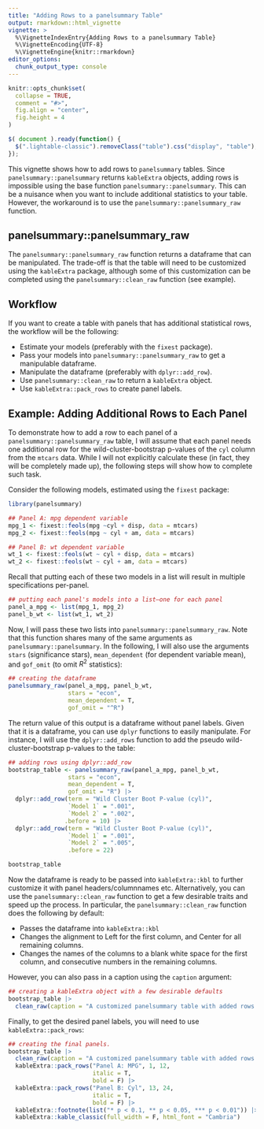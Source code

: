 ```yaml
---
title: "Adding Rows to a panelsummary Table"
output: rmarkdown::html_vignette
vignette: >
  %\VignetteIndexEntry{Adding Rows to a panelsummary Table}
  %\VignetteEncoding{UTF-8}
  %\VignetteEngine{knitr::rmarkdown}
editor_options: 
  chunk_output_type: console
---
```


```r
knitr::opts_chunk$set(
  collapse = TRUE,
  comment = "#>",
  fig.align = "center",
  fig.height = 4
)
```

```js
$( document ).ready(function() {
  $(".lightable-classic").removeClass("table").css("display", "table");
});
```

This vignette shows how to add rows to `panelsummary` tables. Since `panelsummary::panelsummary` returns `kableExtra` objects, adding rows is impossible using the base function `panelsummary::panelsummary`. This can be a nuisance when you want to include additional statistics to your table. However, the workaround is to use the `panelsummary::panelsummary_raw` function. 

## panelsummary::panelsummary_raw

The `panelsummary::panelsummary_raw` function returns a dataframe that can be  manipulated. The trade-off is that the table will need to be customized using the `kableExtra` package, although some of this customization can be completed using the `panelsummary::clean_raw` function (see example).

## Workflow

If you want to create a table with panels that has additional statistical rows, the workflow will be the following:

* Estimate your models (preferably with the `fixest` package).
* Pass your models into `panelsummary::panelsummary_raw` to get a manipulable dataframe.
* Manipulate the dataframe (preferably with `dplyr::add_row`).
* Use `panelsummary::clean_raw` to return a `kableExtra` object.
* Use `kableExtra::pack_rows` to create panel labels.


## Example: Adding Additional Rows to Each Panel 

To demonstrate how to add a row to each panel of a `panelsummary::panelsummary_raw` table, I will assume that each panel needs one additional row for the wild-cluster-bootstrap p-values of the `cyl` column from the `mtcars` data. While I will not explicitly calculate these (in fact, they will be completely made up), the following steps will show how to complete such task.  

Consider the following models, estimated using the `fixest` package:

```r
library(panelsummary)

## Panel A: mpg dependent variable
mpg_1 <- fixest::feols(mpg ~cyl + disp, data = mtcars)
mpg_2 <- fixest::feols(mpg ~ cyl + am, data = mtcars)

## Panel B: wt dependent variable
wt_1 <- fixest::feols(wt ~ cyl + disp, data = mtcars)
wt_2 <- fixest::feols(wt ~ cyl + am, data = mtcars)

```

Recall that putting each of these two models in a list will result in multiple specifications per-panel.

```r
## putting each panel's models into a list—one for each panel
panel_a_mpg <- list(mpg_1, mpg_2)
panel_b_wt <- list(wt_1, wt_2)
```

Now, I will pass these two lists into `panelsummary::panelsummary_raw`. Note that this function shares many of the same arguments as `panelsummary::panelsummary`. In the following, I will also use the arguments `stars` (significance stars), `mean_dependent` (for dependent variable mean), and `gof_omit` (to omit $R^2$ statistics):

```r
## creating the dataframe
panelsummary_raw(panel_a_mpg, panel_b_wt,
                 stars = "econ",
                 mean_dependent = T,
                 gof_omit = "^R")
```

The return value of this output is a dataframe without panel labels. Given that it is a dataframe, you can use `dplyr` functions to easily manipulate. For instance, I will use the `dplyr::add_rows` function to add the pseudo wild-cluster-bootstrap p-values to the table:

```r
## adding rows using dplyr::add_row
bootstrap_table <- panelsummary_raw(panel_a_mpg, panel_b_wt,
                 stars = "econ",
                 mean_dependent = T,
                 gof_omit = "R") |> 
  dplyr::add_row(term = "Wild Cluster Boot P-value (cyl)",
                 `Model 1` = ".001",
                 `Model 2` = ".002",
                .before = 10) |> 
  dplyr::add_row(term = "Wild Cluster Boot P-value (cyl)",
                 `Model 1` = ".001",
                 `Model 2` = ".005",
                 .before = 22)

bootstrap_table
```

Now the dataframe is ready to be passed into `kableExtra::kbl` to further customize it with panel headers/columnnames etc. Alternatively, you can use the `panelsummary::clean_raw` function to get a few desirable traits and speed up the process. In particular, the  `panelsummary::clean_raw` function does the following by default:

* Passes the dataframe into `kableExtra::kbl` 
* Changes the alignment to Left for the first column, and Center for all remaining columns.
* Changes the names of the columns to a blank white space for the first column, and consecutive numbers in the remaining columns.

However, you can also pass in a caption using the `caption` argument:

```r
## creating a kableExtra object with a few desirable defaults
bootstrap_table |> 
  clean_raw(caption = "A customized panelsummary table with added rows.")
```

Finally, to get the desired panel labels, you will need to use `kableExtra::pack_rows`:

```r
## creating the final panels.
bootstrap_table |> 
  clean_raw(caption = "A customized panelsummary table with added rows.") |> 
  kableExtra::pack_rows("Panel A: MPG", 1, 12,
                        italic = T,
                        bold = F) |> 
  kableExtra::pack_rows("Panel B: Cyl", 13, 24, 
                        italic = T,
                        bold = F) |> 
  kableExtra::footnote(list("* p < 0.1, ** p < 0.05, *** p < 0.01")) |> 
  kableExtra::kable_classic(full_width = F, html_font = "Cambria") 
```

